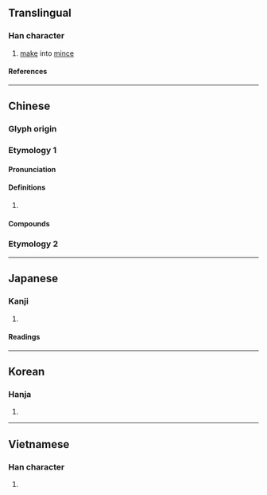 {{character info}}
==Translingual==

===Han character===
{{Han char|rn=18|rad=刀|as=19|sn=21|four=02200|canj=IYLN|ids=⿰靡刂}}

# [[make]] into [[mince]]

====References====
{{Han ref|kx=0145.440|dkj=02281|dj=0327.260|hdz=10363.080|uh=5298}}

----

==Chinese==
{{zh-forms}}

===Glyph origin===
{{Han etym}}

===Etymology 1===

====Pronunciation====
{{zh-pron
|m=mó
|c=mo4
|mc=y
|oc=y
|cat=v
}}

====Definitions====
{{zh-hanzi}}

# {{rfdef|zh}}

====Compounds====
{{zh-der|劘滅|沙劘|切劘|刮劘|劘上|劘切|劘剝|劘厲|劘壘|劘拂|劘牙|劘礪|劘習|劘蕩|劘規|劘逼|攻劘|觸劘|講劘|轂交蹄劘}}

===Etymology 2===
{{zh-see|靡|v|to [[divide]]; to [[disperse]]; to [[scatter]]}}

----

==Japanese==

===Kanji===
{{ja-kanji|grade=|rs=刀19}}

# {{rfdef|ja|sort=刀19}}

====Readings====
{{ja-readings
|on=ば, ま, び, み
|kun=けずる, する, わける
}}

----

==Korean==

===Hanja===
{{ko-hanja|마}}

# {{rfdef|ko|sort=刀19}}

----

==Vietnamese==

===Han character===
{{vi-readings|reading=mi|rs=刀19}}

# {{rfdef|vi|sort=刀19}}